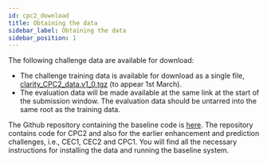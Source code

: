 ```yaml
---
id: cpc2_download
title: Obtaining the data
sidebar_label: Obtaining the data
sidebar_position: 1
---
```


The following challenge data are available for download:

- The challenge training data is available for download as a single file, [clarity_CPC2_data.v1_0.tgz](https://mab.to/138typ3cpVBmK) (to appear 1st March).
- The evaluation data will be made available at the same link at the start of the submission window. The evaluation data should be untarred into the same root as the training data.

The Github repository containing the baseline code is [here](https://github.com/claritychallenge/clarity). The repository contains code for CPC2 and also for the earlier enhancement and prediction challenges, i.e., CEC1, CEC2 and CPC1.  You will find all the necessary instructions for installing the data and running the baseline system.
